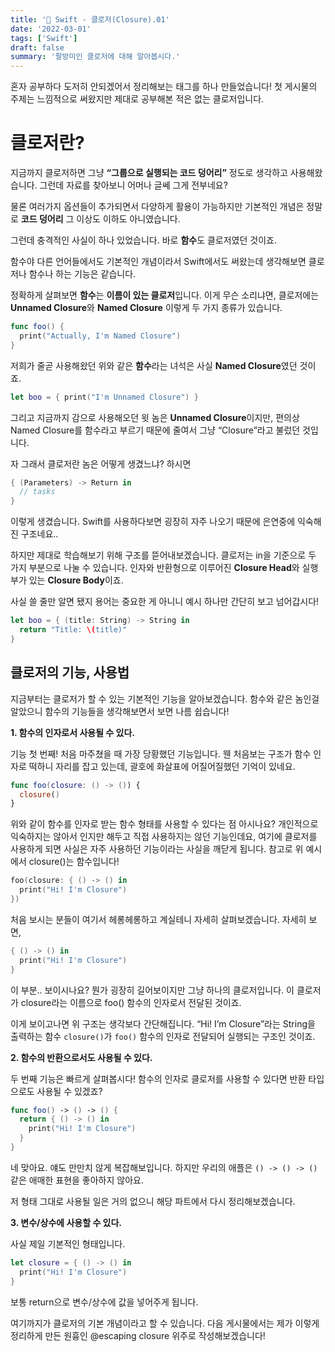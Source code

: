 ```yaml
---
title: '🍎 Swift - 클로저(Closure).01'
date: '2022-03-01'
tags: ['Swift']
draft: false
summary: '팔방미인 클로저에 대해 알아봅시다.'
---
```


혼자 공부하다 도저히 안되겠어서 정리해보는 태그를 하나 만들었습니다!
첫 게시물의 주제는 느낌적으로 써왔지만 제대로 공부해본 적은 없는 클로저입니다.

# 클로저란?

지금까지 클로저하면 그냥 **“그룹으로 실행되는 코드 덩어리”** 정도로 생각하고 사용해왔습니다.
그런데 자료를 찾아보니 어머나 글쎄 그게 전부네요?

물론 여러가지 옵션들이 추가되면서 다양하게 활용이 가능하지만 기본적인 개념은 정말로 **코드 덩어리** 그 이상도 이하도 아니였습니다.

그런데 충격적인 사실이 하나 있었습니다.
바로 **함수**도 클로저였던 것이죠.

함수야 다른 언어들에서도 기본적인 개념이라서 Swift에서도 써왔는데 생각해보면 클로저나 함수나 하는 기능은 같습니다.

정확하게 살펴보면 **함수**는 **이름이 있는 클로저**입니다.
이게 무슨 소리냐면, 클로저에는 **Unnamed Closure**와 **Named Closure** 이렇게 두 가지 종류가 있습니다.

```swift
func foo() {
  print("Actually, I'm Named Closure")
}
```

저희가 줄곧 사용해왔던 위와 같은 **함수**라는 녀석은 사실 **Named Closure**였던 것이죠.

```swift
let boo = { print("I'm Unnamed Closure") }
```

그리고 지금까지 감으로 사용해오던 윗 놈은 **Unnamed Closure**이지만, 편의상 Named Closure를 함수라고 부르기 때문에 줄여서 그냥 “Closure”라고 불렀던 것입니다.

자 그래서 클로저란 놈은 어떻게 생겼느냐? 하시면

```swift
{ (Parameters) -> Return in
  // tasks
}
```

이렇게 생겼습니다. Swift를 사용하다보면 굉장히 자주 나오기 때문에 은연중에 익숙해진 구조네요..

하지만 제대로 학습해보기 위해 구조를 뜯어내보겠습니다. 클로저는 in을 기준으로 두 가지 부분으로 나눌 수 있습니다.
인자와 반환형으로 이루어진 **Closure Head**와 실행부가 있는 **Closure Body**이죠.

사실 쓸 줄만 알면 됐지 용어는 중요한 게 아니니 예시 하나만 간단히 보고 넘어갑시다!

```swift
let boo = { (title: String) -> String in 
  return "Title: \(title)"
}
```

## 클로저의 기능, 사용법

지금부터는 클로저가 할 수 있는 기본적인 기능을 알아보겠습니다. 함수와 같은 놈인걸 알았으니 함수의 기능들을 생각해보면서 보면 나름 쉽습니다!

**1. 함수의 인자로서 사용될 수 있다.**

기능 첫 번째! 처음 마주쳤을 때 가장 당황했던 기능입니다. 웬 처음보는 구조가 함수 인자로 떡하니 자리를 잡고 있는데, 괄호에 화살표에 어질어질했던 기억이 있네요.

```swift
func foo(closure: () -> ()) {
  closure()
}
```

위와 같이 함수를 인자로 받는 함수 형태를 사용할 수 있다는 점 아시나요? 개인적으로 익숙하지는 않아서 인지만 해두고 직접 사용하지는 않던 기능인데요, 여기에 클로저를 사용하게 되면 사실은 자주 사용하던 기능이라는 사실을 깨닫게 됩니다. 참고로 위 예시에서 closure()는 함수입니다!

```swift
foo(closure: { () -> () in
  print("Hi! I'm Closure")
})
```

처음 보시는 분들이 여기서 헤롱헤롱하고 계실테니 자세히 살펴보겠습니다. 자세히 보면,

```swift
{ () -> () in
  print("Hi! I'm Closure")
}
```

이 부분.. 보이시나요? 뭔가 굉장히 길어보이지만 그냥 하나의 클로저입니다. 이 클로저가 closure라는 이름으로 foo() 함수의 인자로서 전달된 것이죠.

이게 보이고나면 위 구조는 생각보다 간단해집니다. “Hi! I’m Closure”라는 String을 출력하는 함수 `closure()`가 `foo()` 함수의 인자로 전달되어 실행되는 구조인 것이죠.

**2. 함수의 반환으로서도 사용될 수 있다.**

두 번째 기능은 빠르게 살펴봅시다! 함수의 인자로 클로저를 사용할 수 있다면 반환 타입으로도 사용될 수 있겠죠?

```swift
func foo() -> () -> () {
  return { () -> () in
    print("Hi! I'm Closure")
  }
}
```

네 맞아요. 얘도 만만치 않게 복잡해보입니다. 하지만 우리의 애플은 `() -> () -> ()` 같은 애매한 표현을 좋아하지 않아요.

저 형태 그대로 사용될 일은 거의 없으니 해당 파트에서 다시 정리해보겠습니다.

**3. 변수/상수에 사용할 수 있다.**

사실 제일 기본적인 형태입니다.

```swift
let closure = { () -> () in
  print("Hi! I'm Closure")
}
```

보통 return으로 변수/상수에 값을 넣어주게 됩니다.

여기까지가 클로저의 기본 개념이라고 할 수 있습니다. 다음 게시물에서는 제가 이렇게 정리하게 만든 원흉인 @escaping closure 위주로 작성해보겠습니다!
